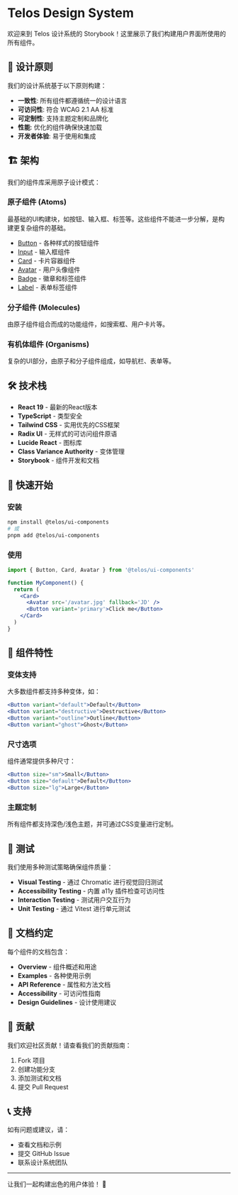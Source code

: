 
<Meta title='Introduction' />

# Telos Design System

欢迎来到 Telos 设计系统的 Storybook！这里展示了我们构建用户界面所使用的所有组件。

## 🎨 设计原则

我们的设计系统基于以下原则构建：

- **一致性**: 所有组件都遵循统一的设计语言
- **可访问性**: 符合 WCAG 2.1 AA 标准
- **可定制性**: 支持主题定制和品牌化
- **性能**: 优化的组件确保快速加载
- **开发者体验**: 易于使用和集成

## 🏗️ 架构

我们的组件库采用原子设计模式：

### 原子组件 (Atoms)

最基础的UI构建块，如按钮、输入框、标签等。这些组件不能进一步分解，是构建更复杂组件的基础。

- [Button](/docs/atoms-button--docs) - 各种样式的按钮组件
- [Input](/docs/atoms-input--docs) - 输入框组件
- [Card](/docs/atoms-card--docs) - 卡片容器组件
- [Avatar](/docs/atoms-avatar--docs) - 用户头像组件
- [Badge](/docs/atoms-badge--docs) - 徽章和标签组件
- [Label](/docs/atoms-label--docs) - 表单标签组件

### 分子组件 (Molecules)

由原子组件组合而成的功能组件，如搜索框、用户卡片等。

### 有机体组件 (Organisms)

复杂的UI部分，由原子和分子组件组成，如导航栏、表单等。

## 🛠️ 技术栈

- **React 19** - 最新的React版本
- **TypeScript** - 类型安全
- **Tailwind CSS** - 实用优先的CSS框架
- **Radix UI** - 无样式的可访问组件原语
- **Lucide React** - 图标库
- **Class Variance Authority** - 变体管理
- **Storybook** - 组件开发和文档

## 🚀 快速开始

### 安装

```bash
npm install @telos/ui-components
# 或
pnpm add @telos/ui-components
```

### 使用

```jsx
import { Button, Card, Avatar } from '@telos/ui-components'

function MyComponent() {
  return (
    <Card>
      <Avatar src='/avatar.jpg' fallback='JD' />
      <Button variant='primary'>Click me</Button>
    </Card>
  )
}
```

## 🎯 组件特性

### 变体支持

大多数组件都支持多种变体，如：

```jsx
<Button variant="default">Default</Button>
<Button variant="destructive">Destructive</Button>
<Button variant="outline">Outline</Button>
<Button variant="ghost">Ghost</Button>
```

### 尺寸选项

组件通常提供多种尺寸：

```jsx
<Button size="sm">Small</Button>
<Button size="default">Default</Button>
<Button size="lg">Large</Button>
```

### 主题定制

所有组件都支持深色/浅色主题，并可通过CSS变量进行定制。

## 🧪 测试

我们使用多种测试策略确保组件质量：

- **Visual Testing** - 通过 Chromatic 进行视觉回归测试
- **Accessibility Testing** - 内置 a11y 插件检查可访问性
- **Interaction Testing** - 测试用户交互行为
- **Unit Testing** - 通过 Vitest 进行单元测试

## 📖 文档约定

每个组件的文档包含：

- **Overview** - 组件概述和用途
- **Examples** - 各种使用示例
- **API Reference** - 属性和方法文档
- **Accessibility** - 可访问性指南
- **Design Guidelines** - 设计使用建议

## 🤝 贡献

我们欢迎社区贡献！请查看我们的贡献指南：

1. Fork 项目
2. 创建功能分支
3. 添加测试和文档
4. 提交 Pull Request

## 📞 支持

如有问题或建议，请：

- 查看文档和示例
- 提交 GitHub Issue
- 联系设计系统团队

---

让我们一起构建出色的用户体验！ 🎉
